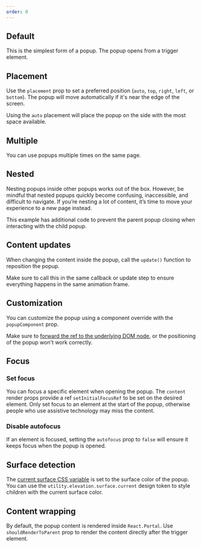 ```yaml
---
order: 0
---
```



## Default

This is the simplest form of a popup. The popup opens from a trigger element.

<Example Component={PopupDefaultExample} packageName="@atlaskit/popup" />

## Placement

Use the `placement` prop to set a preferred position (`auto`, `top`, `right`, `left`, or `bottom`). The popup will move automatically if it's near the edge of the screen.

Using the `auto` placement will place the popup on the side with the most space available.

<Example Component={PopupPlacementExample} packageName="@atlaskit/popup" />

## Multiple

You can use popups multiple times on the same page.

<Example Component={PopupMultipleExample} packageName="@atlaskit/popup" />

## Nested

Nesting popups inside other popups works out of the box. However, be mindful that nested popups quickly become confusing, inaccessible, and difficult to navigate. If you’re nesting a lot of content, it’s time to move your experience to a new page instead.

This example has additional code to prevent the parent popup closing when interacting with the child popup.

<Example Component={PopupNestedExample} packageName="@atlaskit/popup" />

## Content updates

When changing the content inside the popup, call the `update()` function to reposition the popup.

Make sure to call this in the same callback or update step to ensure everything happens in the same animation frame.

<Example Component={PopupContentUpdateExample} packageName="@atlaskit/popup" />

## Customization

You can customize the popup using a component override with the `popupComponent` prop.

Make sure to [forward the ref to the underlying DOM node](https://reactjs.org/docs/forwarding-refs.html), or the positioning of the popup won't work correctly.

<Example Component={PopupCustomExample} packageName="@atlaskit/popup" />

## Focus

### Set focus

You can focus a specific element when opening the popup. The `content` render props provide a ref `setInitialFocusRef` to be set on the desired element. Only set focus to an element at the start of the popup, otherwise people who use assistive technology may miss the content.

<Example Component={PopupFocusExample} packageName="@atlaskit/popup" />

### Disable autofocus

If an element is focused, setting the `autofocus` prop to `false` will ensure it keeps focus when the popup is opened.

<Example
  Component={PopupDisableAutofocusExample}
  packageName="@atlaskit/popup"
/>

## Surface detection

The [current surface CSS variable](/components/tokens/code#current-surface-color) is set to the surface color of the popup.
You can use the `utility.elevation.surface.current` design token to style children with the current surface color.

<Example
  Component={PopupSurfaceDetectionExample}
  packageName="@atlaskit/popup"
/>

## Content wrapping

By default, the popup content is rendered inside `React.Portal`. Use `shouldRenderToParent` prop to render the content directly after the trigger element.

<Example
  Component={PopupContentWithoutPortalExample}
  packageName="@atlaskit/popup"
/>
